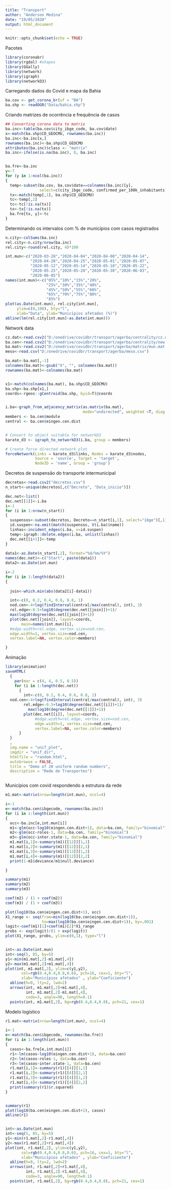 ```yaml
---
title: "Transport"
author: "Anderson Medina"
date: "19/05/2020"
output: html_document
---
```


```r
knitr::opts_chunk$set(echo = TRUE)
```

Pacotes

```r
library(coronabr)
library(rgdal) #shapes
library(GGally)
library(network)
library(igraph)
library(networkD3)
```

Carregando dados do Covid e mapa da Bahia
```r
ba.cov <- get_corona_br(uf = "BA")
ba.shp <- readOGR("Data/bahia.shp")
```

Criando matrizes de ocorrência e frequência de casos

```r
## Converting corona data to matrix
ba.inc<-table(ba.cov$city_ibge_code, ba.cov$date)
x<-match(ba.shp$CD_GEOCMU, rownames(ba.inc))
ba.inc<-ba.inc[x,]
rownames(ba.inc)<-ba.shp$CD_GEOCMU
attributes(ba.inc)$class <- "matrix"
ba.inc<-ifelse(is.na(ba.inc), 0, ba.inc)


ba.fre<-ba.inc
y<-7
for (y in 1:ncol(ba.inc))
{
  temp<-subset(ba.cov, ba.cov$date==colnames(ba.inc)[y],
               select=c(city_ibge_code, confirmed_per_100k_inhabitants))
  tx<-match(temp[,1], ba.shp$CD_GEOCMU)
  tc<-temp[,2]
  tc<-tc[!is.na(tx)]
  tx<-tx[!is.na(tx)]
  ba.fre[tx, y]<-tc
}

```

Determinando os intervalos com % de municípios com casos registrados

```r
n.city<-colSums(ba.inc)
rel.city<-n.city/nrow(ba.inc)
rel.city<-round(rel.city, 4)*100

int.mun<-c("2020-03-28","2020-04-04","2020-04-08","2020-04-14",
           "2020-04-20","2020-04-25","2020-05-01","2020-05-07",
           "2020-05-12","2020-05-14","2020-05-18","2020-05-22",
           "2020-05-25","2020-05-28","2020-05-30","2020-06-03",
           "2020-06-05")
names(int.mun)<-c("05%","10%","15%","20%",
                  "25%","30%","35%","40%",
                  "45%","50%","55%","60%",
                  "65%","70%","75%","80%",
                  "85%")
plot(as.Date(int.mun), rel.city[int.mun],
     ylim=c(0,100), bty="l",
     xlab="Data", ylab="Municípios afetados (%)")
abline(lm(rel.city[int.mun]~as.Date(int.mun)))
```


Network data

```r
cz.dat<-read.csv2("D:/onedrive/covidbr/transport/agerba/centrality/cz.dat.csv")
ba.cen<-read.csv2("D:/onedrive/covidbr/transport/agerba/centrality/new.dat.ba.csv")
ba.mat<-read.csv2("D:/onedrive/covidbr/transport/agerba/matrix/mun.mat.csv")
meso<-read.csv("D:/onedrive/covidbr/transport/agerba/meso.csv")

ba.mat<-ba.mat[,-1]
colnames(ba.mat)<-gsub("X", "", colnames(ba.mat))
rownames(ba.mat)<-colnames(ba.mat)


x1<-match(colnames(ba.mat), ba.shp$CD_GEOCMU)
ba.shp<-ba.shp[x1,]
coords<-rgeos::gCentroid(ba.shp, byid=T)@coords


i.ba<-graph_from_adjacency_matrix(as.matrix(ba.mat),
                                  mode="undirected", weighted =T, diag = F)
members <- ba.cen$module
central <- ba.cen$eingen.cen.dist


# Convert to object suitable for networkD3
karate_d3 <- igraph_to_networkD3(i.ba, group = members)

# Create force directed network plot
forceNetwork(Links = karate_d3$links, Nodes = karate_d3$nodes, 
             Source = 'source', Target = 'target', 
             NodeID = 'name', Group = 'group')
```

Decretos de suspensão do transporte intermunicipal
```r
decretos<-read.csv2("decretos.csv")
n_start<-unique(decretos[,c("Decreto", "Data_inicio")])

dec.net<-list()
dec.net[[1]]<-i.ba
i<-1
for (i in 1:nrow(n_start))
{
  suspensos<-subset(decretos, Decreto==n_start[i,1], select="ibge")[,1]
  id.suspen<-na.omit(match(suspensos, V(i.ba)$name))
  linhas<-incident_edges(i.ba, v=id.suspen)
  temp<-igraph::delete.edges(i.ba, unlist(linhas))
  dec.net[[i+1]]<-temp
}
 
data1<-as.Date(n_start[,2], format="%d/%m/%Y")
names(dec.net)<-c("Start", paste(data1))
data2<-as.Date(int.mun)

i<-2
for (i in 1:length(data2))
{
  
  join<-which.min(abs(data2[i]-data1))

  int<-c(0, 0.2, 0.4, 0.6, 0.8, 1)
  nod.cen<-4+log(findInterval(central/max(central), int), 3)
  rel.edge<-0.5+log10(degree(dec.net[[join]])+1)/
  max(log10(degree(dec.net[[join]])+1))
  plot(dec.net[[join]], layout=coords,
       main=names(int.mun)[i],
  #edge.width=rel.edge, vertex.size=nod.cen,
  edge.width=1, vertex.size=nod.cen,
  vertex.label=NA, vertex.color=members)

}


```

Animação

```r
library(animation)
saveHTML(
  {
    par(mar = c(4, 4, 0.5, 0.5))
    for (i in 1:length(dec.net))
      {
        int<-c(0, 0.2, 0.4, 0.6, 0.8, 1)
  nod.cen<-4+log(findInterval(central/max(central), int), 3)
        rel.edge<-0.5+log10(degree(dec.net[[i]])+1)/
          max(log10(degree(dec.net[[1]])+1))
        plot(dec.net[[i]], layout=coords,
             #edge.width=rel.edge, vertex.size=nod.cen,
             edge.width=1, vertex.size=nod.cen,
             vertex.label=NA, vertex.color=members)
      }
  }
  ,
  img.name = "unif_plot",
  imgdir = "unif_dir",
  htmlfile = "random.html", 
  autobrowse = FALSE,
  title = "Demo of 20 uniform random numbers", 
  description = "Rede de Transportes")



```

Municípios com covid respondendo a estrutura da rede

```r
m1.mat<-matrix(nrow=length(int.mun), ncol=4)

i<-1
e<-match(ba.cen$ibgecode, rownames(ba.inc))
for (i in 1:length(int.mun))
{
  occ<-ba.inc[e,int.mun[i]]
  m1<-glm(occ~log10(eingen.cen.dist+1), data=ba.cen, family="binomial")
  m2<-glm(occ~roles-1, data=ba.cen, family="binomial")
  m3<-glm(occ~inter.state-1, data=ba.cen, family="binomial")
  m1.mat[i,1]<-summary(m1)[[12]][1,1]
  m1.mat[i,2]<-summary(m1)[[12]][2,1]
  m1.mat[i,3]<-summary(m1)[[12]][1,2]
  m1.mat[i,4]<-summary(m1)[[12]][2,2]
  print(1-m1$deviance/m1$null.deviance)

}

summary(m1)
summary(m2)
summary(m3)

coef(m2) / (1 + coef(m2))
coef(m3) / (1 + coef(m3))

plot(log10(ba.cen$eingen.cen.dist+1), occ)
X1_range <- seq(from=min(log10(ba.cen$eingen.cen.dist+1)),
                to=max(log10(ba.cen$eingen.cen.dist+1)), by=.001)
logit<-coef(m1)[1]+coef(m1)[2]*X1_range
probs <- exp(logit)/(1 + exp(logit))
plot(X1_range, probs, ylim=c(0,1), type="l")


int<-as.Date(int.mun)
int<-seq(5, 85, by=5)
y1<-min(m1.mat[,2]-m1.mat[,4])
y2<-max(m1.mat[,2]+m1.mat[,4])
plot(int, m1.mat[,2], ylim=c(y1,y2),
       col=rgb(0.4,0.4,0.8,0.6), pch=16, cex=1, bty="l",
       xlab="Municípios afetados" , ylab="Coeficiente")
  abline(h=0, lty=2, lwd=2)
  arrows(int, m1.mat[,2]+m1.mat[,4],
         int, m1.mat[,2]-m1.mat[,4],
         code=3, angle=90, length=0.1)
  points(int, m1.mat[,2], bg=rgb(0.4,0.4,0.8), pch=21, cex=1)

```


Modelo logístico

```r
r1.mat<-matrix(nrow=length(int.mun), ncol=4)

i<-1
e<-match(ba.cen$ibgecode, rownames(ba.fre))
for (i in 1:length(int.mun))
{
  casos<-ba.fre[e,int.mun[i]]
  r1<-lm(casos~log10(eingen.cen.dist+1), data=ba.cen)
  r2<-lm(casos~roles-1, data=ba.cen)
  r3<-lm(casos~inter.state-1, data=ba.cen)
  r1.mat[i,1]<-summary(r1)[[4]][1,1]
  r1.mat[i,2]<-summary(r1)[[4]][2,1]
  r1.mat[i,3]<-summary(r1)[[4]][1,2]
  r1.mat[i,4]<-summary(r1)[[4]][2,2]
  print(summary(r1)$r.squared)
}


summary(r1)
plot(log10(ba.cen$eingen.cen.dist+1), casos)
abline(r1)


int<-as.Date(int.mun)
int<-seq(5, 85, by=5)
y1<-min(r1.mat[,2]-r1.mat[,4])
y2<-max(r1.mat[,2]+r1.mat[,4])
plot(int, r1.mat[,2], ylim=c(y1,y2),
       col=rgb(0.4,0.4,0.8,0.6), pch=16, cex=1, bty="l",
       xlab="Municípios afetados" , ylab="Coeficiente")
  abline(h=0, lty=2, lwd=2)
  arrows(int, r1.mat[,2]+r1.mat[,4],
         int, r1.mat[,2]-r1.mat[,4],
         code=3, angle=90, length=0.1)
  points(int, r1.mat[,2], bg=rgb(0.4,0.4,0.8), pch=21, cex=1)

```
